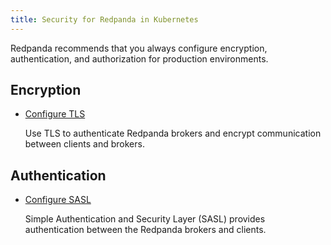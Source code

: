 ```yaml
---
title: Security for Redpanda in Kubernetes
---
```


<head>
    <meta name="title" content="Security for Redpanda in Kubernetes | Redpanda Docs"/>
    <meta name="description" content="Redpanda recommends that you always configure encryption, authentication, and authorization for production environments."/>
</head>

Redpanda recommends that you always configure encryption, authentication, and authorization for production environments.

## Encryption

- [Configure TLS](../security/kubernetes-tls)

  Use TLS to authenticate Redpanda brokers and encrypt communication between clients and brokers.

## Authentication

- [Configure SASL](../security/sasl-kubernetes)

  Simple Authentication and Security Layer (SASL) provides authentication between the Redpanda brokers and clients.

    